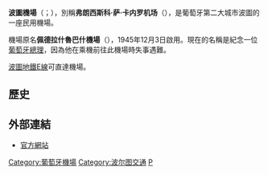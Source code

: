 {{Infobox Airport 
| name = 波圖机场
| nativename = {{lang|pt|Aeroporto de Porto}}
| image = Aeroporto Porto 17.jpg
| image-width = 260px
| IATA = OPO
| ICAO = LPPR
| type = 民用
| city-served = {{flagicon image|Flag of Portugal.svg}}葡萄牙波圖
| elevation-f = 228
| coordinates = {{coord|41|14|53|N|8|40|53|W|type:airport}}
| website = [https://www.aeroportoporto.pt/ aeroportoporto.pt]
}}
'''波圖機場'''（{{lang-pt|'''Aeroporto de Porto'''}}；{{airport codes|OPO|LPPR}}），別稱'''弗朗西斯科·萨·卡内罗机场'''（{{lang|pt|'''Aeroporto Francisco Sá Carneiro'''}}），是葡萄牙第二大城市波圖的一座民用機場。

機場原名'''佩德拉什魯巴什機場'''（{{lang|pt|Aeroporto de Pedras Rubras}}），1945年12月3日啟用。現在的名稱是紀念一位[[葡萄牙總理|葡萄牙總理]]，因為他在乘機前往此機場時失事遇難。

[[波圖地鐵|波圖地鐵]][[波圖地鐵E線|E線]]可直達機場。

==歷史==

==外部連結==
*[http://www.aeroportoporto.pt/ 官方網站]{{en}}{{pt}}{{es}}

{{葡萄牙機場}}

[[Category:葡萄牙機場|Category:葡萄牙機場]]
[[Category:波尔图交通|Category:波尔图交通]]
[[Category:冠以人名的歐洲機場|P]]